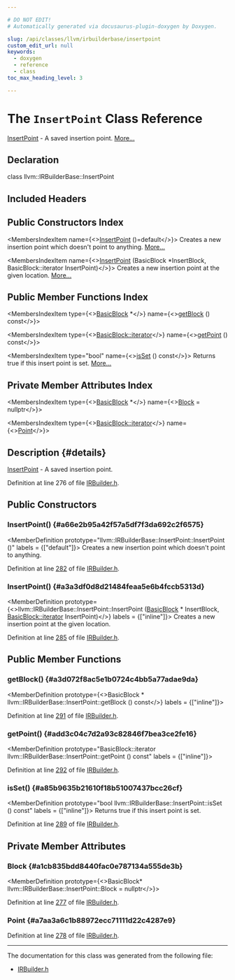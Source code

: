 ```yaml
---

# DO NOT EDIT!
# Automatically generated via docusaurus-plugin-doxygen by Doxygen.

slug: /api/classes/llvm/irbuilderbase/insertpoint
custom_edit_url: null
keywords:
  - doxygen
  - reference
  - class
toc_max_heading_level: 3

---
```





# The `InsertPoint` Class Reference

<DoxygenPage pluginConfig={pluginConfig}>

<a href="/docs/api/classes/llvm/irbuilderbase/insertpoint">InsertPoint</a> - A saved insertion point. <a href="#details">More...</a>

## Declaration

<CodeBlock>class llvm::IRBuilderBase::InsertPoint</CodeBlock>

## Included Headers

<IncludesList>
<IncludesListItem
  filePath="llvm/IR/IRBuilder.h"
  permalink="/docs/api/files/include/include/llvm/include/llvm/ir/irbuilder-h"
  isLocal="true" />
</IncludesList>

## Public Constructors Index

<MembersIndex>

<MembersIndexItem
  name={<><a href="#a66e2b95a42f57a5df7f3da692c2f6575">InsertPoint</a> ()=default</>}>
Creates a new insertion point which doesn&#39;t point to anything. <a href="#a66e2b95a42f57a5df7f3da692c2f6575">More...</a>
</MembersIndexItem>

<MembersIndexItem
  name={<><a href="#a3a3df0d8d21484feaa5e6b4fccb5313d">InsertPoint</a> (BasicBlock &#42;InsertBlock, BasicBlock::iterator InsertPoint)</>}>
Creates a new insertion point at the given location. <a href="#a3a3df0d8d21484feaa5e6b4fccb5313d">More...</a>
</MembersIndexItem>

</MembersIndex>

## Public Member Functions Index

<MembersIndex>

<MembersIndexItem
  type={<><a href="/docs/api/classes/llvm/basicblock">BasicBlock</a> &#42;</>}
  name={<><a href="#a3d072f8ac5e1b0724c4bb5a77adae9da">getBlock</a> () const</>}>
</MembersIndexItem>

<MembersIndexItem
  type={<><a href="/docs/api/classes/llvm/basicblock/#a98c0a84a5dfa8bce341c829709f171e5">BasicBlock::iterator</a></>}
  name={<><a href="#add3c04c7d2a93c82846f7bea3ce2fe16">getPoint</a> () const</>}>
</MembersIndexItem>

<MembersIndexItem
  type="bool"
  name={<><a href="#a85b9635b21610f18b51007437bcc26cf">isSet</a> () const</>}>
Returns true if this insert point is set. <a href="#a85b9635b21610f18b51007437bcc26cf">More...</a>
</MembersIndexItem>

</MembersIndex>

## Private Member Attributes Index

<MembersIndex>

<MembersIndexItem
  type={<><a href="/docs/api/classes/llvm/basicblock">BasicBlock</a> &#42;</>}
  name={<><a href="#a1cb835bdd8440fac0e787134a555de3b">Block</a> = nullptr</>}>
</MembersIndexItem>

<MembersIndexItem
  type={<><a href="/docs/api/classes/llvm/basicblock/#a98c0a84a5dfa8bce341c829709f171e5">BasicBlock::iterator</a></>}
  name={<><a href="#a7aa3a6c1b88972ecc71111d22c4287e9">Point</a></>}>
</MembersIndexItem>

</MembersIndex>

## Description {#details}

<a href="/docs/api/classes/llvm/irbuilderbase/insertpoint">InsertPoint</a> - A saved insertion point.

Definition at line 276 of file <a href="/docs/api/files/include/include/llvm/include/llvm/ir/irbuilder-h">IRBuilder.h</a>.

<SectionDefinition>

## Public Constructors

### InsertPoint() {#a66e2b95a42f57a5df7f3da692c2f6575}

<MemberDefinition
  prototype="llvm::IRBuilderBase::InsertPoint::InsertPoint ()"
  labels = {["default"]}>
Creates a new insertion point which doesn&#39;t point to anything.

Definition at line <a href="/docs/api/files/include/include/llvm/include/llvm/ir/irbuilder-h/#l00282">282</a> of file <a href="/docs/api/files/include/include/llvm/include/llvm/ir/irbuilder-h">IRBuilder.h</a>.
</MemberDefinition>

### InsertPoint() {#a3a3df0d8d21484feaa5e6b4fccb5313d}

<MemberDefinition
  prototype={<>llvm::IRBuilderBase::InsertPoint::InsertPoint (<a href="/docs/api/classes/llvm/basicblock">BasicBlock</a> &#42; InsertBlock, <a href="/docs/api/classes/llvm/basicblock/#a98c0a84a5dfa8bce341c829709f171e5">BasicBlock::iterator</a> InsertPoint)</>}
  labels = {["inline"]}>
Creates a new insertion point at the given location.

Definition at line <a href="/docs/api/files/include/include/llvm/include/llvm/ir/irbuilder-h/#l00285">285</a> of file <a href="/docs/api/files/include/include/llvm/include/llvm/ir/irbuilder-h">IRBuilder.h</a>.
</MemberDefinition>

</SectionDefinition>

<SectionDefinition>

## Public Member Functions

### getBlock() {#a3d072f8ac5e1b0724c4bb5a77adae9da}

<MemberDefinition
  prototype={<>BasicBlock &#42; llvm::IRBuilderBase::InsertPoint::getBlock () const</>}
  labels = {["inline"]}>

Definition at line <a href="/docs/api/files/include/include/llvm/include/llvm/ir/irbuilder-h/#l00291">291</a> of file <a href="/docs/api/files/include/include/llvm/include/llvm/ir/irbuilder-h">IRBuilder.h</a>.
</MemberDefinition>

### getPoint() {#add3c04c7d2a93c82846f7bea3ce2fe16}

<MemberDefinition
  prototype="BasicBlock::iterator llvm::IRBuilderBase::InsertPoint::getPoint () const"
  labels = {["inline"]}>

Definition at line <a href="/docs/api/files/include/include/llvm/include/llvm/ir/irbuilder-h/#l00292">292</a> of file <a href="/docs/api/files/include/include/llvm/include/llvm/ir/irbuilder-h">IRBuilder.h</a>.
</MemberDefinition>

### isSet() {#a85b9635b21610f18b51007437bcc26cf}

<MemberDefinition
  prototype="bool llvm::IRBuilderBase::InsertPoint::isSet () const"
  labels = {["inline"]}>
Returns true if this insert point is set.

Definition at line <a href="/docs/api/files/include/include/llvm/include/llvm/ir/irbuilder-h/#l00289">289</a> of file <a href="/docs/api/files/include/include/llvm/include/llvm/ir/irbuilder-h">IRBuilder.h</a>.
</MemberDefinition>

</SectionDefinition>

<SectionDefinition>

## Private Member Attributes

### Block {#a1cb835bdd8440fac0e787134a555de3b}

<MemberDefinition
  prototype={<>BasicBlock&#42; llvm::IRBuilderBase::InsertPoint::Block = nullptr</>}>

Definition at line <a href="/docs/api/files/include/include/llvm/include/llvm/ir/irbuilder-h/#l00277">277</a> of file <a href="/docs/api/files/include/include/llvm/include/llvm/ir/irbuilder-h">IRBuilder.h</a>.
</MemberDefinition>

### Point {#a7aa3a6c1b88972ecc71111d22c4287e9}

<MemberDefinition
  prototype="BasicBlock::iterator llvm::IRBuilderBase::InsertPoint::Point">

Definition at line <a href="/docs/api/files/include/include/llvm/include/llvm/ir/irbuilder-h/#l00278">278</a> of file <a href="/docs/api/files/include/include/llvm/include/llvm/ir/irbuilder-h">IRBuilder.h</a>.
</MemberDefinition>

</SectionDefinition>

<hr/>

The documentation for this class was generated from the following file:

<ul>
<li><a href="/docs/api/files/include/include/llvm/include/llvm/ir/irbuilder-h">IRBuilder.h</a></li>
</ul>

</DoxygenPage>
